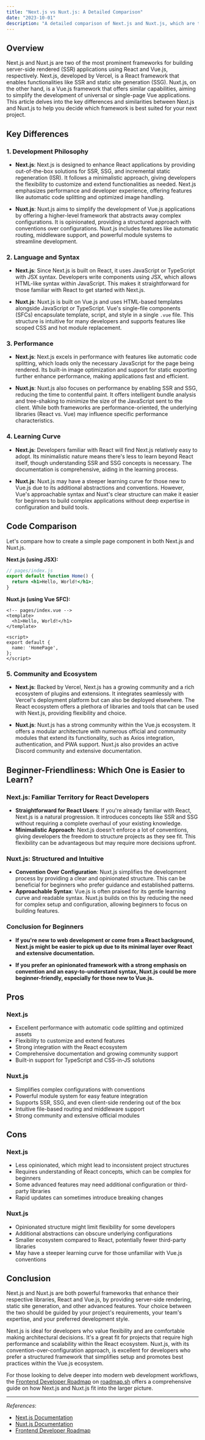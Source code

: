 ```yaml
---
title: "Next.js vs Nuxt.js: A Detailed Comparison"
date: "2023-10-01"
description: "A detailed comparison of Next.js and Nuxt.js, which are two of the most prominent frameworks for building server-side rendered (SSR) applications using React and Vue.js, respectively."
---
```


## Overview

Next.js and Nuxt.js are two of the most prominent frameworks for building server-side rendered (SSR) applications using React and Vue.js, respectively. Next.js, developed by Vercel, is a React framework that enables functionalities like SSR and static site generation (SSG). Nuxt.js, on the other hand, is a Vue.js framework that offers similar capabilities, aiming to simplify the development of universal or single-page Vue applications. This article delves into the key differences and similarities between Next.js and Nuxt.js to help you decide which framework is best suited for your next project.

## Key Differences

### 1. **Development Philosophy**

- **Next.js**: Next.js is designed to enhance React applications by providing out-of-the-box solutions for SSR, SSG, and incremental static regeneration (ISR). It follows a minimalistic approach, giving developers the flexibility to customize and extend functionalities as needed. Next.js emphasizes performance and developer experience, offering features like automatic code splitting and optimized image handling.

- **Nuxt.js**: Nuxt.js aims to simplify the development of Vue.js applications by offering a higher-level framework that abstracts away complex configurations. It is opinionated, providing a structured approach with conventions over configurations. Nuxt.js includes features like automatic routing, middleware support, and powerful module systems to streamline development.

### 2. **Language and Syntax**

- **Next.js**: Since Next.js is built on React, it uses JavaScript or TypeScript with JSX syntax. Developers write components using JSX, which allows HTML-like syntax within JavaScript. This makes it straightforward for those familiar with React to get started with Next.js.

- **Nuxt.js**: Nuxt.js is built on Vue.js and uses HTML-based templates alongside JavaScript or TypeScript. Vue's single-file components (SFCs) encapsulate template, script, and style in a single `.vue` file. This structure is intuitive for many developers and supports features like scoped CSS and hot module replacement.

### 3. **Performance**

- **Next.js**: Next.js excels in performance with features like automatic code splitting, which loads only the necessary JavaScript for the page being rendered. Its built-in image optimization and support for static exporting further enhance performance, making applications fast and efficient.

- **Nuxt.js**: Nuxt.js also focuses on performance by enabling SSR and SSG, reducing the time to contentful paint. It offers intelligent bundle analysis and tree-shaking to minimize the size of the JavaScript sent to the client. While both frameworks are performance-oriented, the underlying libraries (React vs. Vue) may influence specific performance characteristics.

### 4. **Learning Curve**

- **Next.js**: Developers familiar with React will find Next.js relatively easy to adopt. Its minimalistic nature means there's less to learn beyond React itself, though understanding SSR and SSG concepts is necessary. The documentation is comprehensive, aiding in the learning process.

- **Nuxt.js**: Nuxt.js may have a steeper learning curve for those new to Vue.js due to its additional abstractions and conventions. However, Vue's approachable syntax and Nuxt's clear structure can make it easier for beginners to build complex applications without deep expertise in configuration and build tools.

## Code Comparison

Let's compare how to create a simple page component in both Next.js and Nuxt.js.

**Next.js (using JSX):**

```jsx
// pages/index.js
export default function Home() {
  return <h1>Hello, World!</h1>;
}
```

**Nuxt.js (using Vue SFC):**

```vue
<!-- pages/index.vue -->
<template>
  <h1>Hello, World!</h1>
</template>

<script>
export default {
  name: 'HomePage',
};
</script>
```

### 5. **Community and Ecosystem**

- **Next.js**: Backed by Vercel, Next.js has a growing community and a rich ecosystem of plugins and extensions. It integrates seamlessly with Vercel's deployment platform but can also be deployed elsewhere. The React ecosystem offers a plethora of libraries and tools that can be used with Next.js, providing flexibility and choice.

- **Nuxt.js**: Nuxt.js has a strong community within the Vue.js ecosystem. It offers a modular architecture with numerous official and community modules that extend its functionality, such as Axios integration, authentication, and PWA support. Nuxt.js also provides an active Discord community and extensive documentation.

## Beginner-Friendliness: Which One is Easier to Learn?

### Next.js: Familiar Territory for React Developers

- **Straightforward for React Users**: If you're already familiar with React, Next.js is a natural progression. It introduces concepts like SSR and SSG without requiring a complete overhaul of your existing knowledge.
- **Minimalistic Approach**: Next.js doesn't enforce a lot of conventions, giving developers the freedom to structure projects as they see fit. This flexibility can be advantageous but may require more decisions upfront.

### Nuxt.js: Structured and Intuitive

- **Convention Over Configuration**: Nuxt.js simplifies the development process by providing a clear and opinionated structure. This can be beneficial for beginners who prefer guidance and established patterns.
- **Approachable Syntax**: Vue.js is often praised for its gentle learning curve and readable syntax. Nuxt.js builds on this by reducing the need for complex setup and configuration, allowing beginners to focus on building features.

### Conclusion for Beginners

- **If you're new to web development or come from a React background, Next.js might be easier to pick up due to its minimal layer over React and extensive documentation.**

- **If you prefer an opinionated framework with a strong emphasis on convention and an easy-to-understand syntax, Nuxt.js could be more beginner-friendly, especially for those new to Vue.js.**

## Pros

### Next.js

- Excellent performance with automatic code splitting and optimized assets
- Flexibility to customize and extend features
- Strong integration with the React ecosystem
- Comprehensive documentation and growing community support
- Built-in support for TypeScript and CSS-in-JS solutions

### Nuxt.js

- Simplifies complex configurations with conventions
- Powerful module system for easy feature integration
- Supports SSR, SSG, and even client-side rendering out of the box
- Intuitive file-based routing and middleware support
- Strong community and extensive official modules

## Cons

### Next.js

- Less opinionated, which might lead to inconsistent project structures
- Requires understanding of React concepts, which can be complex for beginners
- Some advanced features may need additional configuration or third-party libraries
- Rapid updates can sometimes introduce breaking changes

### Nuxt.js

- Opinionated structure might limit flexibility for some developers
- Additional abstractions can obscure underlying configurations
- Smaller ecosystem compared to React, potentially fewer third-party libraries
- May have a steeper learning curve for those unfamiliar with Vue.js conventions

## Conclusion

Next.js and Nuxt.js are both powerful frameworks that enhance their respective libraries, React and Vue.js, by providing server-side rendering, static site generation, and other advanced features. Your choice between the two should be guided by your project's requirements, your team's expertise, and your preferred development style.

Next.js is ideal for developers who value flexibility and are comfortable making architectural decisions. It's a great fit for projects that require high performance and scalability within the React ecosystem. Nuxt.js, with its convention-over-configuration approach, is excellent for developers who prefer a structured framework that simplifies setup and promotes best practices within the Vue.js ecosystem.

For those looking to delve deeper into modern web development workflows, the [Frontend Developer Roadmap](https://roadmap.sh/frontend) on [roadmap.sh](https://roadmap.sh) offers a comprehensive guide on how Next.js and Nuxt.js fit into the larger picture.

---

*References*:
- [Next.js Documentation](https://nextjs.org/docs)
- [Nuxt.js Documentation](https://nuxtjs.org/docs)
- [Frontend Developer Roadmap](https://roadmap.sh/frontend)

<RelatedComparisons
    currentLanguages='NextJS-Nuxt'
/>